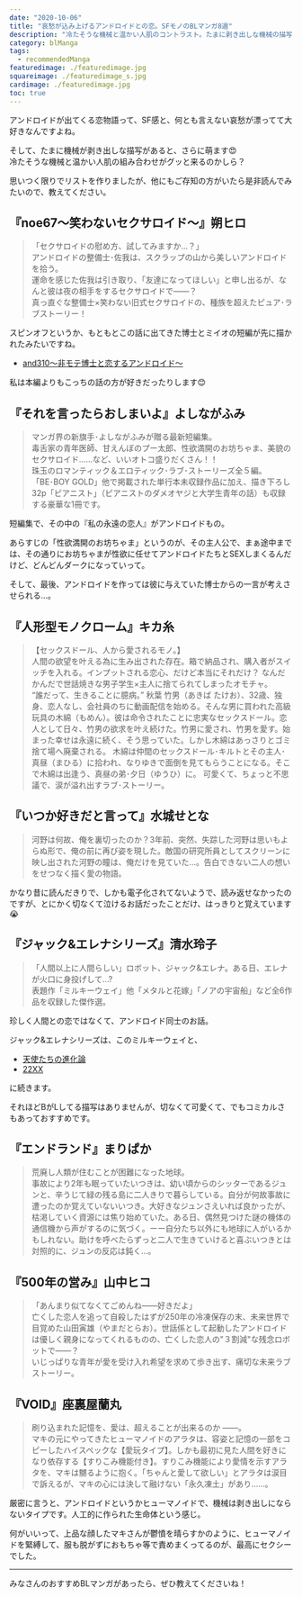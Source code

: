 ```yaml
---
date: "2020-10-06"
title: "哀愁が込み上げるアンドロイドとの恋。SFモノのBLマンガ8選"
description: "冷たそうな機械と温かい人肌のコントラスト。たまに剥き出しな機械の描写があると、さらに萌ます。切ないお話が多い、人間とアンドロイドとラブストーリーを集めました。"
category: blManga
tags:
  - recommendedManga
featuredimage: ./featuredimage.jpg
squareimage: ./featuredimage_s.jpg
cardimage: ./featuredimage.jpg
toc: true
---
```



アンドロイドが出てくる恋物語って、SF感と、何とも言えない哀愁が漂ってて大好きなんですよね。

そして、たまに機械が剥き出しな描写があると、さらに萌ます😍  
冷たそうな機械と温かい人肌の組み合わせがグッと来るのかしら？

思いつく限りでリストを作りましたが、他にもご存知の方がいたら是非読んでみたいので、教えてください。

## 『noe67～笑わないセクサロイド～』朔ヒロ

<Amazon
  asin="B07PT7G1C7"
  title="noe67～笑わないセクサロイド～"
  url="https://amzn.to/3jyBMKM"
  author="朔ヒロ"
  rakuten="https://hb.afl.rakuten.co.jp/ichiba/1ce58288.c1901dcf.1ce58289.c2be2c6c/?pc=https%3A%2F%2Fitem.rakuten.co.jp%2Frakutenkobo-ebooks%2F6e8120bc55043cc6a27102434a635a3d%2F&link_type=hybrid_url&ut=eyJwYWdlIjoiaXRlbSIsInR5cGUiOiJoeWJyaWRfdXJsIiwic2l6ZSI6IjI0MHgyNDAiLCJuYW0iOjEsIm5hbXAiOiJyaWdodCIsImNvbSI6MSwiY29tcCI6ImRvd24iLCJwcmljZSI6MSwiYm9yIjoxLCJjb2wiOjEsImJidG4iOjEsInByb2QiOjAsImFtcCI6ZmFsc2V9"
  renta="//ck.jp.ap.valuecommerce.com/servlet/referral?sid=3549505&pid=886731192&vc_url=https%3A%2F%2Frenta.papy.co.jp%2Frenta%2Fsc%2Ffrm%2Fitem%2F185422%2F%3Fref%3Dvc"
  cmoa="//ck.jp.ap.valuecommerce.com/servlet/referral?sid=3549505&pid=886731152&vc_url=https%3A%2F%2Fwww.cmoa.jp%2Ftitle%2F172732%2F%3F%2F%3Fcmoa%3Ditag01%26cmoa_pg%3D125%26itag01%3D"
  ebookjapan="//ck.jp.ap.valuecommerce.com/servlet/referral?sid=3549505&pid=886731133&vc_url=https%3A%2F%2Febookjapan.yahoo.co.jp%2Fbooks%2F540420%2FA002168036%2F%3Fdealerid%3D30064%26utm_source%3Dasp%26utm_medium%3Dvc%26utm_campaign%3Drate"
  honto="//ck.jp.ap.valuecommerce.com/servlet/referral?sid=3549505&pid=886731272&vc_url=https%3A%2F%2Fhonto.jp%2Febook%2Fpd_29623276.html%3Fpartnerid%3D02vc01"
/>

<Blockquote srcName="noe67～笑わないセクサロイド～" srcURL="https://amzn.to/3jyBMKM">
「セクサロイドの慰め方、試してみますか…？」<br />
アンドロイドの整備士･佐我は、スクラップの山から美しいアンドロイドを拾う。<br />
運命を感じた佐我は引き取り、「友達になってほしい」と申し出るが、なんと彼は夜の相手をするセクサロイドで――？<br />
真っ直ぐな整備士×笑わない旧式セクサロイドの、種族を超えたピュア･ラブストーリー！
</Blockquote>

スピンオフというか、もともとこの話に出てきた博士とミイオの短編が先に描かれたみたいですね。

- [and310～非モテ博士と恋するアンドロイド～](https://amzn.to/3d4UtDi)

私は本編よりもこっちの話の方が好きだったりします😊

## 『それを言ったらおしまいよ』よしながふみ

<Amazon
  asin="4872337980"
  title="それを言ったらおしまいよ"
  url="https://amzn.to/2GBnQ4a"
  author="よしながふみ"
  rakuten="https://hb.afl.rakuten.co.jp/ichiba/1ce58288.c1901dcf.1ce58289.c2be2c6c/?pc=https%3A%2F%2Fitem.rakuten.co.jp%2Frakutenkobo-ebooks%2F49f31cc9f95539ee80328c2f7faef79c%2F&link_type=hybrid_url&ut=eyJwYWdlIjoiaXRlbSIsInR5cGUiOiJoeWJyaWRfdXJsIiwic2l6ZSI6IjI0MHgyNDAiLCJuYW0iOjEsIm5hbXAiOiJyaWdodCIsImNvbSI6MSwiY29tcCI6ImRvd24iLCJwcmljZSI6MSwiYm9yIjoxLCJjb2wiOjEsImJidG4iOjEsInByb2QiOjAsImFtcCI6ZmFsc2V9"
  renta=""
  cmoa="//ck.jp.ap.valuecommerce.com/servlet/referral?sid=3549505&pid=886731152&vc_url=https%3A%2F%2Fwww.cmoa.jp%2Ftitle%2F91538%2F%3F%2F%3Fcmoa%3Ditag01%26cmoa_pg%3D125%26itag01%3D"
  ebookjapan="//ck.jp.ap.valuecommerce.com/servlet/referral?sid=3549505&pid=886731133&vc_url=https%3A%2F%2Febookjapan.yahoo.co.jp%2Fbooks%2F280778%2FA000445874%2F%3Fdealerid%3D30064%26utm_source%3Dasp%26utm_medium%3Dvc%26utm_campaign%3Drate"
  honto="//ck.jp.ap.valuecommerce.com/servlet/referral?sid=3549505&pid=886731272&vc_url=https%3A%2F%2Fhonto.jp%2Febook%2Fpd_26615886.html%3Fpartnerid%3D02vc01"
/>

<Blockquote srcName="それを言ったらおしまいよ" srcURL="https://amzn.to/2GBnQ4a">
マンガ界の新旗手･よしながふみが贈る最新短編集。<br />
毒舌家の青年医師、甘えんぼのプー太郎、性欲満開のお坊ちゃま、美貌のセクサロイド......など、いいオトコ盛りだくさん！！<br />
珠玉のロマンティック＆エロティック･ラブ･ストーリーズ全５編。<br />
「BE･BOY GOLD」他で掲載された単行本未収録作品に加え、描き下ろし32p「ピアニスト」（ピアニストのダメオヤジと大学生青年の話）も収録する豪華な1冊です。
</Blockquote>

短編集で、その中の『私の永遠の恋人』がアンドロイドもの。

あらすじの「性欲満開のお坊ちゃま」というのが、その主人公で、まぁ途中までは、その通りにお坊ちゃまが性欲に任せてアンドロイドたちとSEXしまくるんだけど、どんどんダークになっていって。

そして、最後、アンドロイドを作っては彼に与えていた博士からの一言が考えさせられる…。

## 『人形型モノクローム』キカ糸

<Amazon
  asin="B084BP523F"
  title="人形型モノクローム"
  url="https://amzn.to/3nfb1xc"
  author="キカ糸"
  rakuten="https://hb.afl.rakuten.co.jp/ichiba/1ce58288.c1901dcf.1ce58289.c2be2c6c/?pc=https%3A%2F%2Fitem.rakuten.co.jp%2Frakutenkobo-ebooks%2F35c7122f281e3bc4b6d2ceba0ddbdeba%2F&link_type=hybrid_url&ut=eyJwYWdlIjoiaXRlbSIsInR5cGUiOiJoeWJyaWRfdXJsIiwic2l6ZSI6IjI0MHgyNDAiLCJuYW0iOjEsIm5hbXAiOiJyaWdodCIsImNvbSI6MSwiY29tcCI6ImRvd24iLCJwcmljZSI6MSwiYm9yIjoxLCJjb2wiOjEsImJidG4iOjEsInByb2QiOjAsImFtcCI6ZmFsc2V9"
  renta="//ck.jp.ap.valuecommerce.com/servlet/referral?sid=3549505&pid=886731192&vc_url=https%3A%2F%2Frenta.papy.co.jp%2Frenta%2Fsc%2Ffrm%2Fitem%2F206108%2F%3Fref%3Dvc"
  cmoa="//ck.jp.ap.valuecommerce.com/servlet/referral?sid=3549505&pid=886731152&vc_url=https%3A%2F%2Fwww.cmoa.jp%2Ftitle%2F191845%2F%3F%2F%3Fcmoa%3Ditag01%26cmoa_pg%3D125%26itag01%3D"
  ebookjapan="//ck.jp.ap.valuecommerce.com/servlet/referral?sid=3549505&pid=886731133&vc_url=https%3A%2F%2Febookjapan.yahoo.co.jp%2Fbooks%2F576446%2FA002317034%2F%3Fdealerid%3D30064%26utm_source%3Dasp%26utm_medium%3Dvc%26utm_campaign%3Drate"
  honto="//ck.jp.ap.valuecommerce.com/servlet/referral?sid=3549505&pid=886731272&vc_url=https%3A%2F%2Fhonto.jp%2Febook%2Fpd_30133028.html%3Fpartnerid%3D02vc01"
/>

<Blockquote srcName="人形型モノクローム" srcURL="https://amzn.to/3nfb1xc">
【セックスドール、人から愛されるモノ。】<br />
人間の欲望を叶える為に生み出された存在。箱で納品され、購入者がスイッチを入れる。インプットされる恋心、だけど本当にそれだけ？ なんだかんだで世話焼きな男子学生×主人に捨てられてしまったオモチャ。<br />
“誰だって、生きることに臆病。” 秋葉 竹男（あきば たけお）、32歳、独身、恋人なし、会社員のちに動画配信を始める。そんな男に買われた高級玩具の木綿（もめん）。彼は命令されたことに忠実なセックスドール。恋人として日々、竹男の欲求を叶え続けた。竹男に愛され、竹男を愛す。始まった幸せは永遠に続く、そう思っていた。しかし木綿はあっさりとゴミ捨て場へ廃棄される。 木綿は仲間のセックスドール･キルトとその主人･真昼（まひる）に拾われ、なりゆきで面倒を見てもらうことになる。そこで木綿は出逢う、真昼の弟･夕日（ゆうひ）に。 可愛くて、ちょっと不思議で、涙が溢れ出すラブ･ストーリー。
</Blockquote>

## 『いつか好きだと言って』水城せとな

<Amazon
  asin="4832280023"
  title="いつか好きだと言って"
  url="https://amzn.to/30y7Vuw"
  author="水城せとな"
  rakuten=""
  renta=""
  cmoa=""
  ebookjapan=""
  honto=""
/>

<Blockquote srcName="いつか好きだと言って" srcURL="https://amzn.to/30y7Vuw">
河野は何故、俺を裏切ったのか？3年前、突然、失踪した河野は思いもよらぬ形で、俺の前に再び姿を現した。敵国の研究所員としてスクリーンに映し出された河野の瞳は、俺だけを見ていた…。告白できない二人の想いをせつなく描く愛の物語。
</Blockquote>

かなり昔に読んだきりで、しかも電子化されてないようで、読み返せなかったのですが、とにかく切なくて泣けるお話だったことだけ、はっきりと覚えています😭

## 『ジャック&エレナシリーズ』清水玲子

<Amazon
  asin="B00ES8F7OY"
  title="ミルキーウェイ"
  url="https://amzn.to/33vmkJU"
  author="清水玲子"
  rakuten="https://hb.afl.rakuten.co.jp/ichiba/1ce58288.c1901dcf.1ce58289.c2be2c6c/?pc=https%3A%2F%2Fitem.rakuten.co.jp%2Frakutenkobo-ebooks%2Fbb682ef296953a7685387f925c58c4f3%2F&link_type=hybrid_url&ut=eyJwYWdlIjoiaXRlbSIsInR5cGUiOiJoeWJyaWRfdXJsIiwic2l6ZSI6IjI0MHgyNDAiLCJuYW0iOjEsIm5hbXAiOiJyaWdodCIsImNvbSI6MSwiY29tcCI6ImRvd24iLCJwcmljZSI6MSwiYm9yIjoxLCJjb2wiOjEsImJidG4iOjEsInByb2QiOjAsImFtcCI6ZmFsc2V9"
  renta="//ck.jp.ap.valuecommerce.com/servlet/referral?sid=3549505&pid=886731192&vc_url=https%3A%2F%2Frenta.papy.co.jp%2Frenta%2Fsc%2Ffrm%2Fitem%2F53589%2F%3Fref%3Dvc"
  cmoa="//ck.jp.ap.valuecommerce.com/servlet/referral?sid=3549505&pid=886731152&vc_url=https%3A%2F%2Fwww.cmoa.jp%2Ftitle%2F70903%2F%3F%2F%3Fcmoa%3Ditag01%26cmoa_pg%3D125%26itag01%3D"
  ebookjapan="//ck.jp.ap.valuecommerce.com/servlet/referral?sid=3549505&pid=886731133&vc_url=https%3A%2F%2Febookjapan.yahoo.co.jp%2Fbooks%2F191702%2FA000173354%2F%3Fdealerid%3D30064%26utm_source%3Dasp%26utm_medium%3Dvc%26utm_campaign%3Drate"
  honto="//ck.jp.ap.valuecommerce.com/servlet/referral?sid=3549505&pid=886731272&vc_url=https%3A%2F%2Fhonto.jp%2Febook%2Fpd_26246511.html%3Fpartnerid%3D02vc01"
/>

<Blockquote srcName="ミルキーウェイ" srcURL="https://amzn.to/33vmkJU">
「人間以上に人間らしい」ロボット、ジャック&エレナ。ある日、エレナが火口に身投げして…?<br />
表題作「ミルキーウェイ」他「メタルと花嫁」「ノアの宇宙船」など全6作品を収録した傑作選。
</Blockquote>

珍しく人間との恋ではなくて、アンドロイド同士のお話。

ジャック&エレナシリーズは、このミルキーウェイと、

- [天使たちの進化論](https://amzn.to/3iD8s4u)
- [22XX](https://amzn.to/3iEea65)

に続きます。

それほどBがLしてる描写はありませんが、切なくて可愛くて、でもコミカルさもあっておすすめです。

## 『エンドランド』まりぱか

<Amazon
  asin="B07FXN4BSF"
  title="エンドランド"
  url="https://amzn.to/3d0ym0Q"
  author="まりぱか"
  rakuten="https://hb.afl.rakuten.co.jp/ichiba/1ce58288.c1901dcf.1ce58289.c2be2c6c/?pc=https%3A%2F%2Fitem.rakuten.co.jp%2Frakutenkobo-ebooks%2F060d1760c931381c818d0e205326741b%2F&link_type=hybrid_url&ut=eyJwYWdlIjoiaXRlbSIsInR5cGUiOiJoeWJyaWRfdXJsIiwic2l6ZSI6IjI0MHgyNDAiLCJuYW0iOjEsIm5hbXAiOiJyaWdodCIsImNvbSI6MSwiY29tcCI6ImRvd24iLCJwcmljZSI6MSwiYm9yIjoxLCJjb2wiOjEsImJidG4iOjEsInByb2QiOjAsImFtcCI6ZmFsc2V9"
  renta="//ck.jp.ap.valuecommerce.com/servlet/referral?sid=3549505&pid=886731192&vc_url=https%3A%2F%2Frenta.papy.co.jp%2Frenta%2Fsc%2Ffrm%2Fitem%2F161237%2F%3Fref%3Dvc"
  cmoa="//ck.jp.ap.valuecommerce.com/servlet/referral?sid=3549505&pid=886731152&vc_url=https%3A%2F%2Fwww.cmoa.jp%2Ftitle%2F153115%2F%3F%2F%3Fcmoa%3Ditag01%26cmoa_pg%3D125%26itag01%3D"
  ebookjapan="//ck.jp.ap.valuecommerce.com/servlet/referral?sid=3549505&pid=886731133&vc_url=https%3A%2F%2Febookjapan.yahoo.co.jp%2Fbooks%2F467256%2FA001905717%2F%3Fdealerid%3D30064%26utm_source%3Dasp%26utm_medium%3Dvc%26utm_campaign%3Drate"
  honto="//ck.jp.ap.valuecommerce.com/servlet/referral?sid=3549505&pid=886731272&vc_url=https%3A%2F%2Fhonto.jp%2Febook%2Fpd_29167363.html%3Fpartnerid%3D02vc01"
/>

<Blockquote srcName="エンドランド" srcURL="https://amzn.to/3d0ym0Q">
荒廃し人類が住むことが困難になった地球。<br />
事故により2年も眠っていたいつきは、幼い頃からのシッターであるジュンと、辛うじて緑の残る島に二人きりで暮らしている。自分が何故事故に遭ったのか覚えていないいつき。大好きなジュンさえいれば良かったが、枯渇していく資源には焦り始めていた。ある日、偶然見つけた謎の機体の通信機から声がするのに気づく。ーー自分たち以外にも地球に人がいるかもしれない。助けを呼べたらずっと二人で生きていけると喜ぶいつきとは対照的に、ジュンの反応は鈍く…。
</Blockquote>

## 『500年の営み』山中ヒコ

<Amazon
  asin="B00QUI8KMQ"
  title="500年の営み"
  url="https://amzn.to/34s0zdl"
  author="山中ヒコ"
  rakuten="https://hb.afl.rakuten.co.jp/ichiba/1ce58288.c1901dcf.1ce58289.c2be2c6c/?pc=https%3A%2F%2Fitem.rakuten.co.jp%2Frakutenkobo-ebooks%2F26cabffe90e33807b2536e8bcad83224%2F&link_type=hybrid_url&ut=eyJwYWdlIjoiaXRlbSIsInR5cGUiOiJoeWJyaWRfdXJsIiwic2l6ZSI6IjI0MHgyNDAiLCJuYW0iOjEsIm5hbXAiOiJyaWdodCIsImNvbSI6MSwiY29tcCI6ImRvd24iLCJwcmljZSI6MSwiYm9yIjoxLCJjb2wiOjEsImJidG4iOjEsInByb2QiOjAsImFtcCI6ZmFsc2V9"
  renta="//ck.jp.ap.valuecommerce.com/servlet/referral?sid=3549505&pid=886731192&vc_url=https%3A%2F%2Frenta.papy.co.jp%2Frenta%2Fsc%2Ffrm%2Fitem%2F70188%2F%3Fref%3Dvc"
  cmoa="//ck.jp.ap.valuecommerce.com/servlet/referral?sid=3549505&pid=886731152&vc_url=https%3A%2F%2Fwww.cmoa.jp%2Ftitle%2F89669%2F%3F%2F%3Fcmoa%3Ditag01%26cmoa_pg%3D125%26itag01%3D"
  ebookjapan="//ck.jp.ap.valuecommerce.com/servlet/referral?sid=3549505&pid=886731133&vc_url=https%3A%2F%2Febookjapan.yahoo.co.jp%2Fbooks%2F270250%2FA000371112%2F%3Fdealerid%3D30064%26utm_source%3Dasp%26utm_medium%3Dvc%26utm_campaign%3Drate"
  honto="//ck.jp.ap.valuecommerce.com/servlet/referral?sid=3549505&pid=886731272&vc_url=https%3A%2F%2Fhonto.jp%2Febook%2Fpd_26494227.html%3Fpartnerid%3D02vc01"
/>

<Blockquote srcName="500年の営み" srcURL="https://amzn.to/34s0zdl">
「あんまり似てなくてごめんね――好きだよ」<br />
亡くした恋人を追って自殺したはずが250年の冷凍保存の末、未来世界で目覚めた山田寅雄（やまだとらお）。世話係として起動したアンドロイドは優しく親身になってくれるものの、亡くした恋人の"３割減"な残念ロボットで――？<br />
いじっぱりな青年が愛を受け入れ希望を求めて歩き出す、痛切な未来ラブストーリー。
</Blockquote>

## 『VOID』座裏屋蘭丸

<Amazon
  asin="B01EMJI7JA"
  title="VOID"
  url="https://amzn.to/324fmtv"
  author="座裏屋蘭丸"
  rakuten="https://hb.afl.rakuten.co.jp/ichiba/1ce58288.c1901dcf.1ce58289.c2be2c6c/?pc=https%3A%2F%2Fitem.rakuten.co.jp%2Frakutenkobo-ebooks%2Faf34606508a835f297d3f4ad8e81bd2f%2F&link_type=hybrid_url&ut=eyJwYWdlIjoiaXRlbSIsInR5cGUiOiJoeWJyaWRfdXJsIiwic2l6ZSI6IjI0MHgyNDAiLCJuYW0iOjEsIm5hbXAiOiJyaWdodCIsImNvbSI6MSwiY29tcCI6ImRvd24iLCJwcmljZSI6MSwiYm9yIjoxLCJjb2wiOjEsImJidG4iOjEsInByb2QiOjAsImFtcCI6ZmFsc2V9"
  renta="//ck.jp.ap.valuecommerce.com/servlet/referral?sid=3549505&pid=886731192&vc_url=https%3A%2F%2Frenta.papy.co.jp%2Frenta%2Fsc%2Ffrm%2Fitem%2F105326%2F%3Fref%3Dvc"
  cmoa="//ck.jp.ap.valuecommerce.com/servlet/referral?sid=3549505&pid=886731152&vc_url=https%3A%2F%2Fwww.cmoa.jp%2Ftitle%2F112572%2F%3F%2F%3Fcmoa%3Ditag01%26cmoa_pg%3D125%26itag01%3D"
  ebookjapan="//ck.jp.ap.valuecommerce.com/servlet/referral?sid=3549505&pid=886731133&vc_url=https%3A%2F%2Febookjapan.yahoo.co.jp%2Fbooks%2F360048%2FA001635021%2F%3Fdealerid%3D30064%26utm_source%3Dasp%26utm_medium%3Dvc%26utm_campaign%3Drate"
  honto="//ck.jp.ap.valuecommerce.com/servlet/referral?sid=3549505&pid=886731272&vc_url=https%3A%2F%2Fhonto.jp%2Febook%2Fpd_27835118.html%3Fpartnerid%3D02vc01"
/>

<Blockquote srcName="VOID" srcURL="https://amzn.to/324fmtv">
刷り込まれた記憶を、愛は、超えることが出来るのか ――。<br />
マキの元にやってきたヒューマノイドのアラタは、容姿と記憶の一部をコピーしたハイスペックな【愛玩タイプ】。しかも最初に見た人間を好きになり依存する【すりこみ機能付き】。すりこみ機能により愛情を示すアラタを、マキは嬲るように抱く。「ちゃんと愛して欲しい」とアラタは涙目で訴えるが、マキの心には決して融けない「永久凍土」があり……。
</Blockquote>

厳密に言うと、アンドロイドというかヒューマノイドで、機械は剥き出しにならないタイプです。人工的に作られた生命体という感じ。

何がいいって、上品な顔したマキさんが鬱憤を晴らすかのように、ヒューマノイドを緊縛して、服も脱がずにおもちゃ等で責めまくってるのが、最高にセクシーでした。

---

みなさんのおすすめBLマンガがあったら、ぜひ教えてくださいね！
